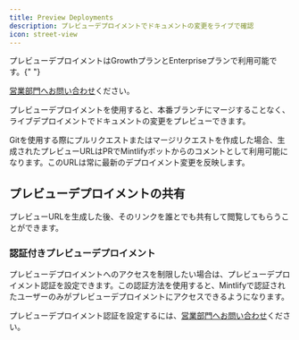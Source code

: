 ```yaml
---
title: Preview Deployments
description: プレビューデプロイメントでドキュメントの変更をライブで確認
icon: street-view
---
```


<Info>
  プレビューデプロイメントはGrowthプランとEnterpriseプランで利用可能です。{" "}

  <a href="mailto:sales@mintlify.com">営業部門へお問い合わせ</a>ください。
</Info>

プレビューデプロイメントを使用すると、本番ブランチにマージすることなく、ライブデプロイメントでドキュメントの変更をプレビューできます。

Gitを使用する際にプルリクエストまたはマージリクエストを作成した場合、生成されたプレビューURLはPRでMintlifyボットからのコメントとして利用可能になります。このURLは常に最新のデプロイメント変更を反映します。

## プレビューデプロイメントの共有

プレビューURLを生成した後、そのリンクを誰とでも共有して閲覧してもらうことができます。

### 認証付きプレビューデプロイメント

プレビューデプロイメントへのアクセスを制限したい場合は、プレビューデプロイメント認証を設定できます。この認証方法を使用すると、Mintlifyで認証されたユーザーのみがプレビューデプロイメントにアクセスできるようになります。

プレビューデプロイメント認証を設定するには、[営業部門へお問い合わせ](mailto:sales@mintlify.com)ください。
